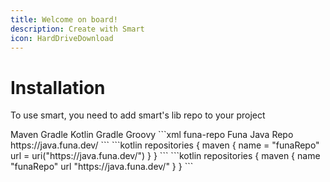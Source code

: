 ```yaml
---
title: Welcome on board!
description: Create with Smart
icon: HardDriveDownload
---
```


# Installation 

To use smart, you need to add smart's lib repo to your project

<Tabs defaultValue="npm">
  <TabsList>
    <TabsTrigger value="npm">
      <BookIcon />
      Maven
    </TabsTrigger>
    <TabsTrigger value="kotlin">
      <BookIcon />
      Gradle Kotlin
    </TabsTrigger>
    <TabsTrigger value="groovy">
      <BookIcon />
      Gradle Groovy
    </TabsTrigger>
  </TabsList>
  <TabsContent value="npm">
    ```xml
    <repository>
        <id>funa-repo</id>
        <name>Funa Java Repo</name>
        <url>https://java.funa.dev/<repository></url>
    </repository>
    ```
  </TabsContent>
    <TabsContent value="kotlin">
        ```kotlin
        repositories {
            maven {
                name = "funaRepo"
                url = uri("https://java.funa.dev/<repository>")
            }
        }
        ``` 
    </TabsContent>
    <TabsContent value="groovy">
        ```kotlin
        repositories {
            maven {
                name "funaRepo"
                url "https://java.funa.dev/<repository>"
            }
        }
        ``` 
    </TabsContent>  
</Tabs>

